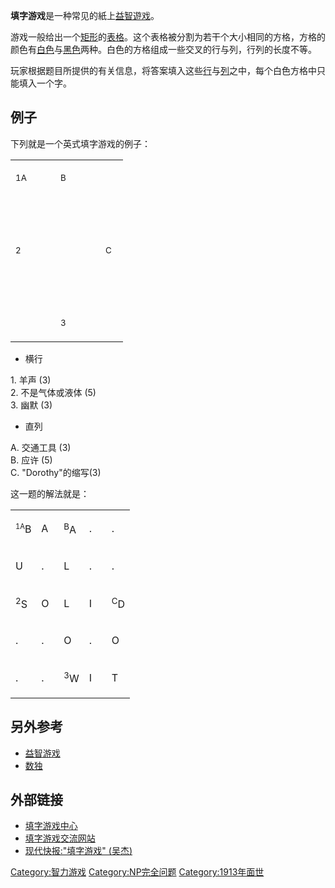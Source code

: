 {{unreferenced|time=2008-8-9}}

'''填字游戏'''是一种常见的紙上[[益智遊戏|益智遊戏]]。

游戏一般给出一个[[矩形|矩形]]的[[表格|表格]]。这个表格被分割为若干个大小相同的方格，方格的颜色有[[白色|白色]]与[[黑色|黑色]]两种。白色的方格组成一些交叉的行与列，行列的长度不等。

玩家根据题目所提供的有关信息，将答案填入这些[[行|行]]与[[列|列]]之中，每个白色方格中只能填入一个字。

==例子==
下列就是一个英式填字游戏的例子：
{| border=1 cellpadding=0 cellspacing=0
|width=20 height=20|<sup>1A</sup>||width=20 height=20| ||width=20 height=20|<sup>B</sup>||bgcolor=black width=20 height=20| ||bgcolor=black width=20 height=20| 
|-
|width=20 height=20| ||bgcolor=black width=20 height=20| ||width=20 height=20| ||bgcolor=black width=20 height=20| ||bgcolor=black width=20 height=20| 
|-
|width=20 height=20|<sup>2</sup>||width=20 height=20| ||width=20 height=20| ||width=20 height=20| ||width=20 height=20|<sup>C</sup>
|-
|bgcolor=black width=20 height=20| ||bgcolor=black width=20 height=20| ||width=20 height=20| ||bgcolor=black width=20 height=20| ||width=20 height=20| 
|-
|bgcolor=black width=20 height=20| ||bgcolor=black width=20 height=20| ||width=20 height=20|<sup>3</sup>||width=20 height=20| ||width=20 height=20| 
|}
*横行
1.  羊声 (3)<br />
2.  不是气体或液体 (5)<br />
3.  幽默 (3)

*直列
A.  交通工具 (3)<br />
B.  应许 (5)<br />
C.  "Dorothy"的缩写(3)


这一题的解法就是：
{| border="1" cellpadding="0" cellspacing="0"
|-
| width="20" height="20" | <sup><small>1A</small></sup>B
| width="20" height="20" | <sup>{{white|9}}</sup>A
| width="20" height="20" | <sup>B</sup>A
| bgcolor="black" width="20" height="20" | .
| bgcolor="black" width="20" height="20" | .
|-
| width="20" height="20" | <sup>{{white|9}}</sup>U
| bgcolor="black" width="20" height="20" | .
| width="20" height="20" | <sup>{{white|9}}</sup>L
| bgcolor="black" width="20" height="20" | .
| bgcolor="black" width="20" height="20" | .
|-
| width="20" height="20" | <sup>2</sup>S
| width="20" height="20" | <sup>{{white|9}}</sup>O
| width="20" height="20" | <sup>{{white|9}}</sup>L
| width="20" height="20" | <sup>{{white|9}}</sup>I
| width="20" height="20" | <sup>C</sup>D
|-
| bgcolor="black" width="20" height="20" | .
| bgcolor="black" width="20" height="20" | .
| width="20" height="20" | <sup>{{white|9}}</sup>O
| bgcolor="black" width="20" height="20" | .
| width="20" height="20" | <sup>{{white|9}}</sup>O
|-
| bgcolor="black" width="20" height="20" | .
| bgcolor="black" width="20" height="20" | .
| width="20" height="20" | <sup>3</sup>W
| width="20" height="20" | <sup>{{white|9}}</sup>I
| width="20" height="20" | <sup>{{white|9}}</sup>T
|}


==另外参考==
*[[益智游戏|益智游戏]]
*[[数独|数独]]

==外部链接==
*[http://www.crossword.org.uk/ 填字游戏中心] {{Wayback|url=http://www.crossword.org.uk/ |date=20210122014251 }}
*[http://www.onlinecrosswords.net/ 填字游戏交流网站] {{Wayback|url=http://www.onlinecrosswords.net/ |date=20210122014347 }}
*[http://dz.xdkb.net/html/2011-07/26/content_110341.htm 现代快报:"填字游戏" (吴杰)] {{Wayback|url=http://dz.xdkb.net/html/2011-07/26/content_110341.htm |date=20210122014300 }}

{{Authority control}}
[[Category:智力游戏|Category:智力游戏]]
[[Category:NP完全问题|Category:NP完全问题]]
[[Category:1913年面世|Category:1913年面世]]